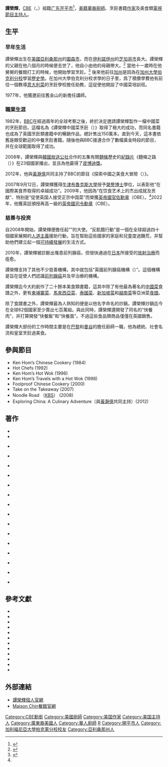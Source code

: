 {{Infobox Chef
| name = 譚榮輝<br />{{lang|en|Ken Hom}}
| image = Ken Hom holding wok.jpg
| caption = 譚榮輝
| birth_date = {{birth date and age|1949|5|3|df=H}}
| birth_place = {{USA}}[[亞利桑那州|亞利桑那州]][[图森_(亚利桑那州)|圖森市]]
| death_date = 
| death_place = 
| style = [[中國菜|中國菜]]
| education = [[加州大學柏克萊分校|加州大學柏克萊分校]]<br />[[埃克斯普羅旺斯大學|埃克斯普羅旺斯大學]]
| restaurants    = {{plainlist|
* {{lang|en|Maison Chin}}
}}
| television     = {{plainlist|
* {{lang|en|''Ken Hom’s Chinese Cookery''}}（1984）
* {{lang|en|''Hot Chefs''}}（1992）
* {{lang|en|''Ken Hom’s Hot Wok''}}（1996）
* {{lang|en|''Ken Hom’s Travels with a Wok''}}（1998）
* {{lang|en|''Foolproof Chinese Cookery''}}（2000）
* {{lang|en|''Take on the Takeaway''}}（2007）
* {{lang|en|''Noodle Road''}}（2008）
}}
}}

'''譚榮輝'''，[[英帝國司令勳章|CBE]]（{{lang-en|'''Ken Hom'''}}，{{bd|1949年|5月3日||}}）祖籍[[广东|广东]][[开平市|开平市]]<ref name=ckxx>{{cite web|publisher=参考消息网|url=http://finance.cankaoxiaoxi.com/2015/0415/742287.shtml|title=FT：参差不齐的欧洲中餐馆|date=2015-04-15|deadurl=yes|archiveurl=https://web.archive.org/web/20150429220412/http://finance.cankaoxiaoxi.com/2015/0415/742287.shtml|archivedate=2015-04-29|access-date=2015-04-27}}</ref>，[[美籍華裔|美籍華裔]][[廚師|廚師]]、烹飪書籍[[作家|作家]]及美食類[[電視節目|電視節目]][[主持人|主持人]]。

==生平==
=== 早年生活 ===
譚榮輝出生在[[美國|美國]][[亞利桑那州|亞利桑那州]]的[[圖森_(亞利桑那州)|圖森市]]，而在[[伊利諾伊州|伊利諾伊州]]的[[芝加哥市|芝加哥市]]長大。譚榮輝的父親在他八個月的時候便去世了，他自小由他的母親帶大。<ref name="The world beckons">{{cite news| last=Burros| first=M| url=http://query.nytimes.com/gst/fullpage.html| title=The World Beckons, and One More Chinese Chef Leaves America| date=1998-06-17| publisher=[[紐約時報|紐約時報]]| accessdate=2008-07-03| archive-date=2003-07-18| archive-url=https://web.archive.org/web/20030718042205/http://query.nytimes.com/gst/fullpage.html| dead-url=no}}</ref> 當他十一歲時在他舅舅的餐館打工的時候，他開始學習烹飪。<ref name="How the wok ethic paid off">{{cite news|url=http://www.guardian.co.uk/theguardian/2002/aug/03/features.jobsmoney1|title=How the wok ethic paid off|last=Anstead|first=Mark|date=2002-08-03|publisher=衛報|accessdate=2008-07-03|archive-date=2009-06-15|archive-url=https://web.archive.org/web/20090615171850/http://www.guardian.co.uk/theguardian/2002/aug/03/features.jobsmoney1|dead-url=no}}</ref> 後來他前往[[加州|加州]]是因為在[[加州大學伯克利分校|加州大學伯克利分校]]學習[[歷史學|歷史學]]。在加州大學伯克利分校求學的日子里，爲了積攢學費他有前往一個教導[[意大利菜|意大利菜]]的烹飪學校擔任助教，這促使他開設了中國菜培訓班。

1977年，他獲邀前往舊金山的新{{Link-en|加州烹飪學校|California Culinary Academy}}擔任講師。

=== 職業生涯 ===
1982年，[[BBC|BBC]]在經過兩年的全球考察之後，終於決定邀請譚榮輝製作一檔中國菜的烹飪節目。這檔名為《譚榮輝中國菜烹飪（{{lang|en|''Ken Hom’s Chinese Cookery''}}）》取得了極大的成功，而同名書籍也成為了英國烹飪類書籍中的暢銷作品，總計售出150萬本。直到今天，這本書依舊是頗受歡迎的中餐烹飪書籍。隨後他與BBC接連合作了數檔黃金時段的節目，并在全球範圍取得了成功。

2008年，譚榮輝與[[韓國放送公社|韓國放送公社]]合作的五集有關[[麵條|麵條]]歷史的[[紀錄片|紀錄片]]《麵條之路（{{lang|en|''Noodle Road''}}）》在23個國家播出，並且為他贏得了[[皮博迪獎|皮博迪獎]]。

2012年，他與[[黃瀞億|黃瀞億]]共同主持了BBC的節目《探索中國之美食大冒險（{{lang|en|''Exploring China: A Culinary Adventure''}}）》。

2007年9月12日，譚榮輝獲得[[牛津布魯克斯大學|牛津布魯克斯大學]]授予[[榮譽博士|榮譽博士]]學位，以表彰他“在國際美食界取得的卓越成功”。2009年，他因為“在饮食艺术上的杰出成就及贡献”、特别是“促使英国人接受正宗中国菜”而榮獲[[英帝國官佐勳章|英帝國官佐勳章]]（OBE）。<ref name=ckxx/>2022年，他獲英廷頒授再高一級的[[英帝國司令勳章|英帝國司令勳章]]（CBE）。

=== 慈善与投资 ===
自2008年開始，譚榮輝便擔任起“{{Link-en|反飢餓行動|Action Against Hunger}}”的大使。“反飢餓行動”是一個在全球超過四十個國家展開的[[人道主義|人道主義]]援助行動，旨在幫助這些國家的家庭和兒童度過饑荒，并幫助他們建立起一個[[可持續發展|可持續發展]]的生活方式。

2010年，譚榮輝被診斷出罹患前列腺癌，但很快通過在[[日本|日本]]所接受的[[放射治療|放射治療]]而痊愈。

譚榮輝支持了其他不少慈善機構，其中就包括“英國前列腺癌機構（{{lang|en|Prostate Cancer UK}}）”。這個機構是旨在促使人們認識[[前列腺癌|前列腺癌]]并及早治療的機構。

譚榮輝迄今大約創作了二十餘本美食類書籍，這其中除了有他最為著名的[[中國菜|中國菜]]食譜之外，更有[[柬埔寨菜|柬埔寨菜]]、[[馬來西亞菜|馬來西亞菜]]、[[泰國菜|泰國菜]]、[[新加坡菜|新加坡菜]]和[[越南菜|越南菜]]等亞洲菜[[食譜|食譜]]。

除了食譜書之外，譚榮輝最為人熟知的便是以他名字命名的炒鍋。譚榮輝炒鍋迄今在全球62個國家至少賣出七百萬組。與此同時，譚榮輝還開發了同名的“快餐肉”，并打算開發“快餐飯”和“快餐面”。不過這些食品類商品僅僅在英國銷售。

譚榮輝大部份的工作時間主要是在[[巴黎|巴黎]]和[[曼谷|曼谷]]的{{lang|en|Maison Chin}}擔任廚師一職，他為總統、社會名流和皇室烹飪過美食。

== 參與節目 ==
* Ken Hom’s Chinese Cookery (1984)
* Hot Chefs (1992)
* Ken Hom’s Hot Wok (1996)
* Ken Hom’s Travels with a Hot Wok (1998)
* Foolproof Chinese Cookery (2000)
* Take on the Takeaway (2007)
* Noodle Road （[[KBS|KBS]]） (2008)
* Exploring China: A Culinary Adventure（與[[黃瀞億|黃瀞億]]共同主持）(2012)

== 著作 ==
* {{cite book

| date = 1981
| title = Chinese Technique
| url = https://archive.org/details/chinesetechnique0000homk
| last = Hom
| first = Ken
| publisher = [[Simon_and_Schuster|Simon and Schuster]]
| id = ISBN 0-671-25347-6
 }}
* {{cite book

| date = 1987
| title = Ken Hom’s East Meets West Cuisine
| last = Hom
| first = Ken
| publisher = Macmillan Publishers
| id = ISBN 978-0-3334-5989-8
 }}

* {{cite book

| date = 1988
| title = Easy Family Dishes: A Memoir with Recipes
| last = Hom
| first = Ken
| publisher = BBC Books
| id = ISBN 978-0-5633-8439-7
 }}

* {{cite book

| date = 1990
| title = The Taste of China
| url = https://archive.org/details/tasteofchina0000homk_i9g7
| last = Hom
| first = Ken
| publisher = Pavilion Books
| id = ISBN 978-1-8514-5247-7
 }}

* {{cite book

| date = 1997
| title = Easy Family Recipes from a Chinese-American Childhood
| url = https://archive.org/details/easyfamilyrecipe00homk
| last = Hom
| first = Ken
| publisher = Alfred a Knopf
| id = ISBN 978-0-3945-8758-5
 }}

* {{cite book

| date = 2001
| title = Ken Hom’s Quick Wok
| last = Hom
| first = Ken
| publisher = Headline Publishing Group
| id = ISBN 978-0-7553-1091-3
 }}

* {{cite book

| date = 2001
| title = Truffes
| last = Hom
| first = Ken
| publisher = Hachette
| id = 978-2-0123-6629-9
 }}

* {{cite book

| date = 2002
| title = Ken Hom’s Travels With a Hot Wok
| last = Hom
| first = Ken
| publisher = BBC Books
| id = ISBN 978-0-5635-3494-5
 }}

* {{cite book

| date = 2003
| title = Foolproof Asian Cookery
| url = https://archive.org/details/foolproofasianco0000homk
| last = Hom
| first = Ken
| publisher = BBC Books
| id = ISBN 978-0-5634-8869-9 
 }}

* {{cite book

| date = 2004
| title = Ken Hom’s Top 100 Stir Fry Recipes
| last = Hom
| first = Ken
| publisher = BBC Books
| id = ISBN 978-0-5635-2164-8
 }}

* {{cite book

| date = 2004
| title = Wok & Co
| last = Hom
| first = Ken
| publisher = Hachette
| id = ISBN 978-1-8443-0177-5
 }}

* {{cite book

| date = 2005
| title = Simple Asian Cookery
| last = Hom
| first = Ken
| publisher = BBC Books
| id = ISBN 978-0-5634-9368-6 
 }}

* {{cite book

| date = 2006
| title = Ken Hom’s Simple Thai Cookery
| last = Hom
| first = Ken
| publisher = BBC Books
| id = ISBN 978-0-5634-9328-0
 }}

* {{cite book

| date = 2011
| title = My Kitchen Table - Ken Hom: 100 Quick Stir-Fry Recipes
| last = Hom
| first = Ken
| publisher = BBC Books
| id = ISBN 978-1-84990-147-5
 }}

* {{cite book

| date = 2011
| title = Complete Chinese Cookbook
| last = Hom
| first = Ken
| publisher = BBC Books
| id = ISBN 978-1-84990-082-9
 }}

* {{cite book

| date = 2012
| title = My Kitchen Table: 100 Easy Chinese Suppers
| last = Hom
| first = Ken
| publisher = BBC Books
| id = ISBN 978-1-8499-0398-1
 }}

* {{cite book

| date = 2012
| title = Exploring China: A Culinary Adventure
| url = https://archive.org/details/exploringchinacu0000homk
| last = Hom
| first = Ken
| publisher = BBC Books
| id = ISBN 978-1-8499-0498-8
 }}

== 參考文獻 ==
{{Reflist}}

{{Refbegin|2}}

* {{Cite news| last =Davies| first =H| coauthors =| title =Hom and away| work =| pages =| language =| publisher =[[泰晤士報|泰晤士報]]| date =2006-12-03| url =http://property.timesonline.co.uk/tol/life_and_style/property/overseas/article654320.ece| accessdate =2007-10-07| archive-date =2011-07-16| archive-url =https://web.archive.org/web/20110716162456/http://property.timesonline.co.uk/tol/life_and_style/property/overseas/article654320.ece| dead-url =no}}
* {{Cite news| last =Frith Powell| first =H| coauthors =| title =French dressing| work =| pages =| language =| publisher =泰晤士報| date =2004-09-19| url =http://property.timesonline.co.uk/tol/life_and_style/property/overseas/article484813.ece| accessdate =2007-10-07| archive-date =2011-07-16| archive-url =https://web.archive.org/web/20110716162515/http://property.timesonline.co.uk/tol/life_and_style/property/overseas/article484813.ece| dead-url =no}}
* {{Cite web| last =| first =| authorlink =| coauthors =| title =Chef biogs: Ken Hom| work =Food| publisher =[[BBC|BBC]]| date =| url =http://www.bbc.co.uk/food/chef_biogs/g.shtml#ken_hom| doi =| accessdate =2007-10-07| deadurl =yes| archiveurl =https://web.archive.org/web/20071006015317/http://www.bbc.co.uk/food/chef_biogs/g.shtml#ken_hom| archivedate =2007-10-06}}
* {{Cite news| last =Fletcher| first =S| coauthors = | title =Desert island dish|work=|pages=|language= | publisher=[[衛報|衛報]]| date =2001-10-14| url =http://lifeandhealth.guardian.co.uk/food/story/0,,1613487,00.html| accessdate=2007-10-07}}
* {{Cite news| last =Clark| first =A| coauthors = | title =Wok coup|work=|pages=|language= | publisher=衛報| date =2001-04-14| url =http://business.guardian.co.uk/story/0,,473166,00.html| accessdate=2007-10-07}}
* {{Cite news| last =Crace| first =J| coauthors =| title =My inspiration| work =| pages =| language =| publisher =衛報| date =2000-11-26| url =http://www.guardian.co.uk/guardianeducation/story/0,,373092,00.html| accessdate =2007-10-07| archive-date =2009-06-15| archive-url =https://web.archive.org/web/20090615173241/http://www.guardian.co.uk/guardianeducation/story/0,,373092,00.html| dead-url =no}}
* {{Cite news| last =Millar| first =S| coauthors = | title =TV chef attacks Britain's mass-produced diet and urges conversion to 'nutritious' oriental food culture|work=|pages=|language= | publisher=衛報| date =1999-03-16| url =http://www.guardian.co.uk/uk_news/story/0,,315916,00.html| accessdate=2007-10-07}}
* {{Cite news| last =McCurrach | first =I| coauthors = | title =Tasting places: Ken Hom on the countries he savours most |work=|pages=|language= | publisher=星期日獨立報| date =2007-04-08| url =http://www.independent.co.uk/living/food_and_drink/features/article2433007.ece| accessdate=2007-10-07}}
* {{Cite web| last =| first =| authorlink =| coauthors =| title =Ken Hom To Be Awarded With Honorary Doctorate| work =Food and Drink| publisher =東方人| date =2007-09-07| url =http://www.easier.com/view/Lifestyle/Food_and_Drink/Events/article-138249.html| doi =| accessdate =2007-10-07| archive-date =2008-07-23| archive-url =https://web.archive.org/web/20080723144453/http://www.easier.com/view/Lifestyle/Food_and_Drink/Events/article-138249.html| dead-url =no}}
* {{Cite news| last =Sheldrick| first =G| coauthors = | title =Honorary survivor|work=|pages=|language= | publisher=牛津郵報| date =2007-09-09| url =http://www.oxfordmail.net/display.var.1675480.0.honorary_survivor.php| accessdate=2007-10-07}}
* {{Cite web| last =| first =| authorlink =| coauthors =| title =Past winners of the Andre Simon Memorial Fund Awards| work =Andre Simon Memorial Fund| publisher =東方人| date =2007-09-07| url =http://andresimon.co.uk/past.html| doi =| accessdate =2007-10-07| archive-date =2007-09-29| archive-url =https://web.archive.org/web/20070929092208/http://andresimon.co.uk/past.html| dead-url =yes}}
* {{Cite news| last =Nacheva| first =V| coauthors =| title =Woking up funds for charities| work =| pages =| language =| publisher =索菲亞新聞| date =2001-05-17| url =http://www.sofiaecho.com/article/woking-up-funds-for-charities/id_1834/catid_67| accessdate =2007-10-07| archive-date =2009-06-01| archive-url =https://web.archive.org/web/20090601224849/http://www.sofiaecho.com/article/woking-up-funds-for-charities/id_1834/catid_67| dead-url =no}}

{{Refend}}

== 外部連結 ==
* [http://www.kenhom.com/ 譚榮輝個人官網]{{Wayback|url=http://www.kenhom.com/ |date=20130510130734 }}{{en}}
* [https://web.archive.org/web/20130610123812/http://maisonchin.com/ Maison Chin餐館官網]{{en}}

{{Authority control}}
{{DEFAULTSORT:H}}
[[Category:CBE勳銜|Category:CBE勳銜]]
[[Category:美國廚師|Category:美國廚師]]
[[Category:美国作家|Category:美国作家]]
[[Category:美国主持人|Category:美国主持人]]
[[Category:廣東裔美國人|Category:廣東裔美國人]]
[[Category:華人廚師|Category:華人廚師]]
[[Category:谭姓|R]]
[[Category:開平市人|Category:開平市人]]
[[Category:加利福尼亞大學柏克萊分校校友|Category:加利福尼亞大學柏克萊分校校友]]
[[Category:亞利桑那州人|Category:亞利桑那州人]]